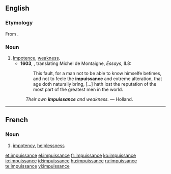 ==English==
===Etymology===
From {{etyl|frm}} {{term|impuissance|lang=fr}}.

===Noun===
{{en-noun|-}}

# [[impotence|Impotence]], [[weakness]].
#*'''1603''', {{w|John Florio}}, translating Michel de Montaigne, ''Essays'', II.8:
#*:This fault, for a man not to be able to know himselfe betimes, and not to feele the '''impuissance''' and extreme alteration, that age doth naturally bring, [...] hath lost the reputation of the most part of the greatest men in the world.
#: ''Their own '''impuissance''' and weakness.'' &mdash; Holland.

----

==French==

===Noun===
{{fr-noun|f}}

# [[impotency]], [[helplessness]]

[[et:impuissance]]
[[el:impuissance]]
[[fr:impuissance]]
[[ko:impuissance]]
[[io:impuissance]]
[[id:impuissance]]
[[hu:impuissance]]
[[ru:impuissance]]
[[te:impuissance]]
[[vi:impuissance]]